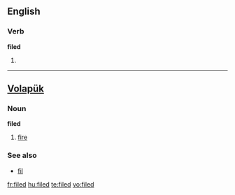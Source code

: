 ==English==

===Verb===
'''filed'''

# {{past of|file}}

----
==[[Volapük]]==

===Noun===
'''filed'''

# [[fire]]

===See also===
*[[fil]]

[[fr:filed]]
[[hu:filed]]
[[te:filed]]
[[vo:filed]]